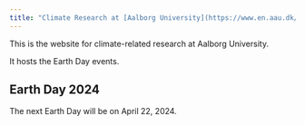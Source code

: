 ```yaml
---
title: "Climate Research at [Aalborg University](https://www.en.aau.dk/)"
---
```


This is the website for climate-related research at Aalborg University. 

It hosts the Earth Day events.

## Earth Day 2024

The next Earth Day will be on April 22, 2024.